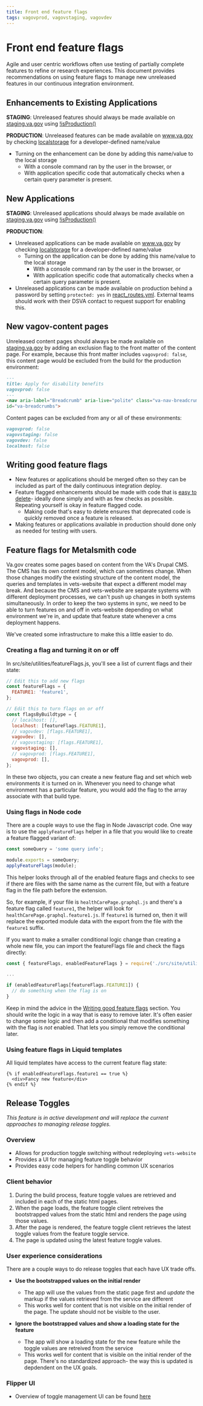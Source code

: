 ```yaml
---
title: Front end feature flags
tags: vagovprod, vagovstaging, vagovdev
---
```


# Front end feature flags

Agile and user centric workflows often use testing of partially complete features to refine or research experiences. This document provides recommendations on using feature flags to manage new unreleased features in our continuous integration environment.

## Enhancements to Existing Applications

**STAGING**: Unreleased features should always be made available on [staging.va.gov](https://staging.va.gov) using [!isProduction()](https://github.com/department-of-veterans-affairs/vets-website/blob/10380007a3ec77047be10e4fb2a42d343c22c5d3/src/platform/utilities/environment/index.js)

**PRODUCTION**: Unreleased features can be made available on www.va.gov by checking [localstorage](https://github.com/department-of-veterans-affairs/vets-website/blob/92811be079cac99884abc28c2c96da61f08fe2a5/src/platform/utilities/storage/localStorage.js) for a developer-defined name/value
   - Turning on the enhancement can be done by adding this name/value to the local storage
      - With a console command ran by the user in the browser, or
      - With application specific code that automatically checks when a certain query parameter is present.

## New Applications

**STAGING**: Unreleased applications should always be made available on [staging.va.gov](https://staging.va.gov) using [!isProduction()](https://github.com/department-of-veterans-affairs/vets-website/blob/10380007a3ec77047be10e4fb2a42d343c22c5d3/src/platform/utilities/environment/index.js)

**PRODUCTION**:
- Unreleased applications can be made available on www.va.gov by checking [localstorage](https://github.com/department-of-veterans-affairs/vets-website/blob/92811be079cac99884abc28c2c96da61f08fe2a5/src/platform/utilities/storage/localStorage.js) for a developer-defined name/value
    - Turning on the application can be done by adding this name/value to the local storage
      - With a console command ran by the user in the browser, or
      - With application specific code that automatically checks when a certain query parameter is present.
- Unreleased applications can be made available on production behind a password by setting `protected: yes` in [react_routes.yml](https://github.com/department-of-veterans-affairs/devops/blob/e1030d1a499e39eaeceb8f4bdcbd33baf7ee946d/ansible/deployment/config/revproxy-vagov/vars/react_routes.yml). External teams should work with their DSVA contact to request support for enabling this.

## New vagov-content pages

Unreleased content pages should always be made available on [staging.va.gov](https://staging.va.gov) by adding an exclusion flag to the front matter of the content page. For example, because this front matter includes `vagovprod: false`, this content page would be excluded from the build for the production environment:

```markdown
---
title: Apply for disability benefits
vagovprod: false
---
<nav aria-label="Breadcrumb" aria-live="polite" class="va-nav-breadcrumbs"
id="va-breadcrumbs">
```

Content pages can be excluded from any or all of these environments:
```markdown
vagovprod: false
vagovstaging: false
vagovdev: false
localhost: false
```

## Writing good feature flags

- New features or applications should be merged often so they can be included as part of the daily continuous integration deploy.
- Feature flagged enhancements should be made with code that is [easy to delete](https://programmingisterrible.com/post/139222674273/write-code-that-is-easy-to-delete-not-easy-to)- ideally done simply and with as few checks as possible. Repeating yourself is okay in feature flagged code.
  - Making code that's easy to delete ensures that deprecated code is quickly removed once a feature is released.
- Making features or applications available in production should done only as needed for testing with users.

## Feature flags for Metalsmith code

Va.gov creates some pages based on content from the VA's Drupal CMS. The CMS has its own content model, which can sometimes change. When those changes modify the existing structure of the content model, the queries and templates in vets-website that expect a different model may break. And because the CMS and vets-website are separate systems with different deployment processes, we can't push up changes in both systems simultaneously. In order to keep the two systems in sync, we need to be able to turn features on and off in vets-website depending on what environment we're in, and update that feature state whenever a cms deployment happens.

We've created some infrastructure to make this a little easier to do.


### Creating a flag and turning it on or off

In src/site/utilities/featureFlags.js, you'll see a list of current flags and their state:

```js
// Edit this to add new flags
const featureFlags = {
  FEATURE1: 'feature1',
};

// Edit this to turn flags on or off
const flagsByBuildtype = {
  // localhost: [],
  localhost: [featureFlags.FEATURE1],
  // vagovdev: [flags.FEATURE1],
  vagovdev: [],
  // vagovstaging: [flags.FEATURE1],
  vagovstaging: [],
  // vagovprod: [flags.FEATURE1],
  vagovprod: [],
};
```

In these two objects, you can create a new feature flag and set which web environments it is turned on in. Whenever you need to change what environment has a particular feature, you would add the flag to the array associate with that build type.

### Using flags in Node code

There are a couple ways to use the flag in Node Javascript code. One way is to use the `applyFeatureFlags` helper in a file that you would like to create a feature flagged variant of:

```js
const someQuery = 'some query info';

module.exports = someQuery;
applyFeatureFlags(module);
```

This helper looks through all of the enabled feature flags and checks to see if there are files with the same name as the current file, but with a feature flag in the file path before the extension.

So, for example, if your file is `healthCarePage.graphql.js` and there's a feature flag called `feature1`, the helper will look for `healthCarePage.graphql.feature1.js`. If `feature1` is turned on, then it will replace the exported module data with the export from the file with the `feature1` suffix.

If you want to make a smaller conditional logic change than creating a whole new file, you can import the featureFlags file and check the flags directly:

```js
const { featureFlags, enabledFeatureFlags } = require('./src/site/utilities/featureFlags');

...

if (enabledFeatureFlags[featureFlags.FEATURE1]) {
  // do something when the flag is on
}
```

Keep in mind the advice in the [Writing good feature flags](#writing-good-feature-flags) section. You should write the logic in a way that is easy to remove later. It's often easier to change some logic and then add a conditional that modifies something with the flag is _not_ enabled. That lets you simply remove the conditional later.

### Using feature flags in Liquid templates

All liquid templates have access to the current feature flag state:

```liquid
{% if enabledFeatureFlags.feature1 == true %}
  <div>Fancy new feature</div>
{% endif %}
```

## Release Toggles 

_This feature is in active development and will replace the current approaches to managing release toggles._ 

### Overview 

- Allows for production toggle switching without redeploying `vets-website`
- Provides a UI for managing feature toggle behavior 
- Provides easy code helpers for handling common UX scenarios 

### Client behavior 

1. During the build process, feature toggle values are retrieved and included in each of the static html pages. 
2. When the page loads, the feature toggle client retreives the bootstrapped values from the static html and renders the page using those values.
3. After the page is rendered, the feature toggle client retrieves the latest toggle values from the feature toggle service. 
4. The page is updated using the latest feature toggle values. 

### User experience considerations 

There are a couple ways to do release toggles that each have UX trade offs.

- **Use the bootstrapped values on the initial render**

  - The app will use the values from the static page first and _update_ the markup if the values retrieved from the service are different
  - This works well for content that is not visible on the initial render of the page. The update should not be visible to the user. 

- **Ignore the bootstrapped values and show a loading state for the feature**

  - The app will show a loading state for the new feature while the toggle values are retreived from the service 
  - This works well for content that is visible on the initial render of the page. There's no standardized approach- the way this is updated is depdendent on the UX goals. 

### Flipper UI

- Overview of toggle management UI can be found [here](https://github.com/department-of-veterans-affairs/va.gov-team/blob/master/Practice%20Areas/Engineering/feature_toggle.md)